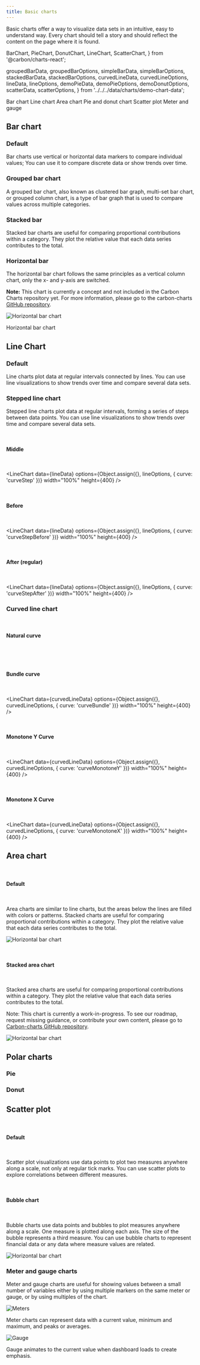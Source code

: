 ```yaml
---
title: Basic charts
---
```


<PageDescription>

Basic charts offer a way to visualize data sets in an intuitive, easy to understand way. Every chart should tell a story and should reflect the content on the page where it is found.

</PageDescription>


  BarChart,
  PieChart,
  DonutChart,
  LineChart,
  ScatterChart,
} from '@carbon/charts-react';

  groupedBarData,
  groupedBarOptions,
  simpleBarData,
  simpleBarOptions,
  stackedBarData,
  stackedBarOptions,
  curvedLineData,
  curvedLineOptions,
  lineData,
  lineOptions,
  demoPieData,
  demoPieOptions,
  demoDonutOptions,
  scatterData,
  scatterOptions,
} from '../../../data/charts/demo-chart-data';

<AnchorLinks>

<AnchorLink>Bar chart</AnchorLink>
<AnchorLink>Line chart</AnchorLink>
<AnchorLink>Area chart</AnchorLink>
<AnchorLink>Pie and donut chart</AnchorLink>
<AnchorLink>Scatter plot</AnchorLink>
<AnchorLink>Meter and gauge</AnchorLink>

</AnchorLinks>

## Bar chart

### Default

Bar charts use vertical or horizontal data markers to compare individual values; You can use it to compare discrete data or show trends over time.

<BarChart
  data={simpleBarData}
  options={simpleBarOptions}
  width="100%"
  height={400}
/>

### Grouped bar chart

A grouped bar chart, also known as clustered bar graph, multi-set bar chart, or grouped column chart, is a type of bar graph that is used to compare values across multiple categories.

<BarChart
  data={groupedBarData}
  options={groupedBarOptions}
  width="100%"
  height={400}
/>

### Stacked bar

Stacked bar charts are useful for comparing proportional contributions within a category. They plot the relative value that each data series contributes to the total.

<BarChart
  data={stackedBarData}
  options={stackedBarOptions}
  width="100%"
  height={400}
/>

### Horizontal bar

The horizontal bar chart follows the same principles as a vertical column chart, only the x- and y-axis are switched.

<InlineNotification>

**Note:** This chart is currently a concept and not included in the Carbon Charts repository yet. For more information, please go to the carbon-charts [GitHub repository](https://github.com/carbon-design-system/carbon-charts).

</InlineNotification>

<Row>
<Column  colLg={8} colMd={6} colSm={4} noGutterSm>

![Horizontal bar chart](images/charts-basic-horizontalbar.png)

<Caption>Horizontal bar chart</Caption>

</Column>
</Row>

## Line Chart

### Default

Line charts plot data at regular intervals connected by lines. You can use line visualizations to show trends over time and compare several data sets.

<LineChart data={lineData} options={lineOptions} width="100%" height={400} />

### Stepped line chart

Stepped line charts plot data at regular intervals, forming a series of steps between data points. You can use line visualizations to show trends over time and compare several data sets.

<br />

#### Middle

<br />

<LineChart
  data={lineData}
  options={Object.assign({}, lineOptions, { curve: 'curveStep' })}
  width="100%"
  height={400}
/>

<br />

#### Before

<br />

<LineChart
  data={lineData}
  options={Object.assign({}, lineOptions, { curve: 'curveStepBefore' })}
  width="100%"
  height={400}
/>

<br />

#### After (regular)

<br />

<LineChart
  data={lineData}
  options={Object.assign({}, lineOptions, { curve: 'curveStepAfter' })}
  width="100%"
  height={400}
/>

### Curved line chart

<br />

#### Natural curve

<br />

<LineChart
  data={curvedLineData}
  options={curvedLineOptions}
  width="100%"
  height={400}
/>

<br />

#### Bundle curve

<br />

<LineChart
  data={curvedLineData}
  options={Object.assign({}, curvedLineOptions, { curve: 'curveBundle' })}
  width="100%"
  height={400}
/>

<br />

#### Monotone Y Curve

<br />

<LineChart
  data={curvedLineData}
  options={Object.assign({}, curvedLineOptions, { curve: 'curveMonotoneY' })}
  width="100%"
  height={400}
/>

<br />

#### Monotone X Curve

<br />

<LineChart
  data={curvedLineData}
  options={Object.assign({}, curvedLineOptions, { curve: 'curveMonotoneX' })}
  width="100%"
  height={400}
/>

## Area chart

<br />

#### Default

<br />

Area charts are similar to line charts, but the areas below the lines are filled with colors or patterns. Stacked charts are useful for comparing proportional contributions within a category. They plot the relative value that each data series contributes to the total.

<Row>
<Column  colLg={8} colMd={6} colSm={4} noGutterSm>

![Horizontal bar chart](images/charts-basic-area.png)

</Column>
</Row>

<br />

#### Stacked area chart

<br />

Stacked area charts are useful for comparing proportional contributions within a category. They plot the relative value that each data series contributes to the total.

<InlineNotification>

Note: This chart is currently a work-in-progress. To see our roadmap, request missing guidance, or contribute your own content, please go to [Carbon-charts GitHub repository](https://github.com/carbon-design-system/carbon-charts).

</InlineNotification>

<Row>
<Column  colLg={8} colMd={6} colSm={4} noGutterSm>

![Horizontal bar chart](images/charts-basic-areastacked.png)

</Column>
</Row>

## Polar charts

### Pie

<PieChart
  data={demoPieData}
  options={demoPieOptions}
  width="100%"
  height={400}
/>

### Donut

<DonutChart
  data={demoPieData}
  options={demoDonutOptions}
  width="100%"
  height={400}
/>

## Scatter plot

<ScatterChart
  data={scatterData}
  options={scatterOptions}
  width="100%"
  height={400}
/>

<br />

#### Default

<br />

Scatter plot visualizations use data points to plot two measures anywhere along a scale, not only at regular tick marks. You can use scatter plots to explore correlations between different measures.

<br />

#### Bubble chart

<br />

Bubble charts use data points and bubbles to plot measures anywhere along a scale. One measure is plotted along each axis. The size of the bubble represents a third measure. You can use bubble charts to represent financial data or any data where measure values are related.

<Row>
<Column  colLg={8} colMd={6} colSm={4} noGutterSm>

![Horizontal bar chart](images/charts-basic-bubble.png)

</Column>
</Row>

### Meter and gauge charts

Meter and gauge charts are useful for showing values between a small number of variables either by using multiple markers on the same meter or gauge, or by using multiples of the chart.

<Row>
<Column colMd={4} colLg={4}>

![Meters](images/charts-basic-meter.png)

<Caption>
Meter charts can represent data with a current value, minimum and maximum, and peaks or averages.
</Caption>
</Column>

<Column colMd={4} colLg={4}>

![Gauge](images/charts-basic-gauge.png)

<Caption>
  Gauge animates to the current value when dashboard loads to create emphasis.
</Caption>

</Column>
</Row>
